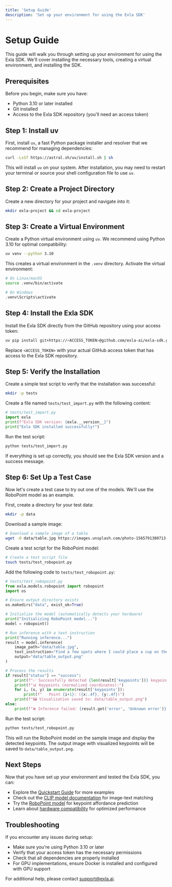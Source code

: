 ```yaml
---
title: 'Setup Guide'
description: 'Set up your environment for using the Exla SDK'
---
```


# Setup Guide

This guide will walk you through setting up your environment for using the Exla SDK. We'll cover installing the necessary tools, creating a virtual environment, and installing the SDK.

## Prerequisites

Before you begin, make sure you have:

- Python 3.10 or later installed
- Git installed
- Access to the Exla SDK repository (you'll need an access token)

## Step 1: Install uv

First, install `uv`, a fast Python package installer and resolver that we recommend for managing dependencies:

```bash
curl -LsSf https://astral.sh/uv/install.sh | sh
```

This will install `uv` on your system. After installation, you may need to restart your terminal or source your shell configuration file to use `uv`.

## Step 2: Create a Project Directory

Create a new directory for your project and navigate into it:

```bash
mkdir exla-project && cd exla-project
```

## Step 3: Create a Virtual Environment

Create a Python virtual environment using `uv`. We recommend using Python 3.10 for optimal compatibility:

```bash
uv venv --python 3.10
```

This creates a virtual environment in the `.venv` directory. Activate the virtual environment:

```bash
# On Linux/macOS
source .venv/bin/activate

# On Windows
.venv\Scripts\activate
```

## Step 4: Install the Exla SDK

Install the Exla SDK directly from the GitHub repository using your access token:

```bash
uv pip install git+https://<ACCESS_TOKEN>@github.com/exla-ai/exla-sdk.git
```

Replace `<ACCESS_TOKEN>` with your actual GitHub access token that has access to the Exla SDK repository.

## Step 5: Verify the Installation

Create a simple test script to verify that the installation was successful:

```bash
mkdir -p tests
```

Create a file named `tests/test_import.py` with the following content:

```python
# tests/test_import.py
import exla
print(f"Exla SDK version: {exla.__version__}")
print("Exla SDK installed successfully!")
```

Run the test script:

```bash
python tests/test_import.py
```

If everything is set up correctly, you should see the Exla SDK version and a success message.

## Step 6: Set Up a Test Case

Now let's create a test case to try out one of the models. We'll use the RoboPoint model as an example.

First, create a directory for your test data:

```bash
mkdir -p data
```

Download a sample image:

```bash
# Download a sample image of a table
wget -O data/table.jpg https://images.unsplash.com/photo-1565791380713-1756b9a05343
```

Create a test script for the RoboPoint model:

```bash
# Create a test script file
touch tests/test_robopoint.py
```

Add the following code to `tests/test_robopoint.py`:

```python
# tests/test_robopoint.py
from exla.models.robopoint import robopoint
import os

# Ensure output directory exists
os.makedirs("data", exist_ok=True)

# Initialize the model (automatically detects your hardware)
print("Initializing RoboPoint model...")
model = robopoint()

# Run inference with a text instruction
print("Running inference...")
result = model.inference(
    image_path="data/table.jpg",
    text_instruction="Find a few spots where I could place a cup on the empty area of the table.",
    output="data/table_output.png"
)

# Process the results
if result["status"] == "success":
    print(f"✅ Successfully detected {len(result['keypoints'])} keypoints")
    print(f"📊 Keypoints (normalized coordinates):")
    for i, (x, y) in enumerate(result['keypoints']):
        print(f"   Point {i+1}: ({x:.4f}, {y:.4f})")
    print(f"🖼️ Visualization saved to: data/table_output.png")
else:
    print(f"❌ Inference failed: {result.get('error', 'Unknown error')}")
```

Run the test script:

```bash
python tests/test_robopoint.py
```

This will run the RoboPoint model on the sample image and display the detected keypoints. The output image with visualized keypoints will be saved to `data/table_output.png`.

## Next Steps

Now that you have set up your environment and tested the Exla SDK, you can:

- Explore the [Quickstart Guide](/quickstart) for more examples
- Check out the [CLIP model documentation](/models/clip) for image-text matching
- Try the [RoboPoint model](/models/robopoint) for keypoint affordance prediction
- Learn about [hardware compatibility](/compatibility) for optimized performance

## Troubleshooting

If you encounter any issues during setup:

- Make sure you're using Python 3.10 or later
- Verify that your access token has the necessary permissions
- Check that all dependencies are properly installed
- For GPU implementations, ensure Docker is installed and configured with GPU support

For additional help, please contact [support@exla.ai](mailto:support@exla.ai). 